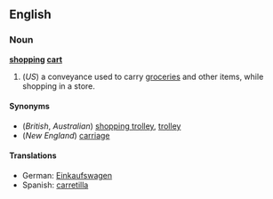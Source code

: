 ==English==
===Noun===
{{wikipedia}}
'''[[shopping]] [[cart]]'''
# (''US'') a conveyance used to carry [[groceries]] and other items, while shopping in a store.

====Synonyms====
*(''British'', ''Australian'') [[shopping trolley]], [[trolley]]
*(''New England'') [[carriage]]

====Translations====
*German: [[Einkaufswagen]]
*Spanish: [[carretilla]] {{f}}<!--only confirmed in el salvador so far-->